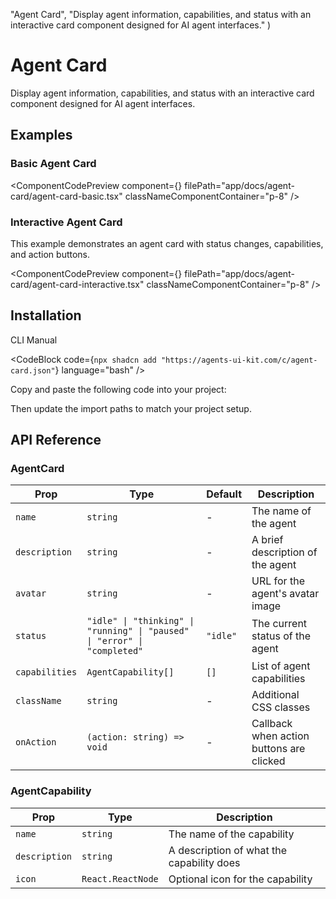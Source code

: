 
  "Agent Card",
  "Display agent information, capabilities, and status with an interactive card component designed for AI agent interfaces."
)

# Agent Card

Display agent information, capabilities, and status with an interactive card component designed for AI agent interfaces.

## Examples

### Basic Agent Card

<ComponentCodePreview
  component={<AgentCardBasic />}
  filePath="app/docs/agent-card/agent-card-basic.tsx"
  classNameComponentContainer="p-8"
/>

### Interactive Agent Card

This example demonstrates an agent card with status changes, capabilities, and action buttons.

<ComponentCodePreview
  component={<AgentCardInteractive />}
  filePath="app/docs/agent-card/agent-card-interactive.tsx"
  classNameComponentContainer="p-8"
/>

## Installation

<Tabs defaultValue="cli">

<TabsList>
  <TabsTrigger value="cli">CLI</TabsTrigger>
  <TabsTrigger value="manual">Manual</TabsTrigger>
</TabsList>

<TabsContent value="cli">

<CodeBlock
  code={`npx shadcn add "https://agents-ui-kit.com/c/agent-card.json"`}
  language="bash"
/>

</TabsContent>

<TabsContent value="manual">

Copy and paste the following code into your project:

<CodeBlock filePath="components/agents-ui/agent-card.tsx" language="tsx" />

Then update the import paths to match your project setup.

</TabsContent>

</Tabs>

## API Reference

### AgentCard

| Prop | Type | Default | Description |
| --- | --- | --- | --- |
| `name` | `string` | - | The name of the agent |
| `description` | `string` | - | A brief description of the agent |
| `avatar` | `string` | - | URL for the agent's avatar image |
| `status` | `"idle" \| "thinking" \| "running" \| "paused" \| "error" \| "completed"` | `"idle"` | The current status of the agent |
| `capabilities` | `AgentCapability[]` | `[]` | List of agent capabilities |
| `className` | `string` | - | Additional CSS classes |
| `onAction` | `(action: string) => void` | - | Callback when action buttons are clicked |

### AgentCapability

| Prop | Type | Description |
| --- | --- | --- |
| `name` | `string` | The name of the capability |
| `description` | `string` | A description of what the capability does |
| `icon` | `React.ReactNode` | Optional icon for the capability |

